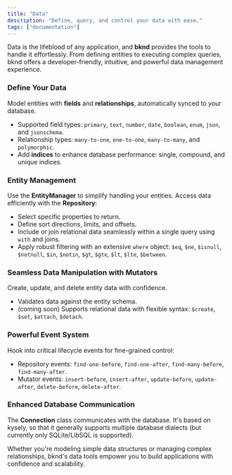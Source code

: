 ```yaml
---
title: "Data"
description: "Define, query, and control your data with ease."
tags: ["documentation"]
---
```


Data is the lifeblood of any application, and **bknd** provides the tools to handle it effortlessly. From defining entities to executing complex queries, bknd offers a developer-friendly, intuitive, and powerful data management experience.

### **Define Your Data**

Model entities with **fields** and **relationships**, automatically synced to your database.

- Supported field types: `primary`, `text`, `number`, `date`, `boolean`, `enum`, `json`, and `jsonschema`.
- Relationship types: `many-to-one`, `one-to-one`, `many-to-many`, and `polymorphic`.
- Add **indices** to enhance database performance: single, compound, and unique indices.

### **Entity Management**

Use the **EntityManager** to simplify handling your entities. Access data efficiently with the **Repository**:

- Select specific properties to return.
- Define sort directions, limits, and offsets.
- Include or join relational data seamlessly within a single query using `with` and joins.
- Apply robust filtering with an extensive `where` object: `$eq`, `$ne`, `$isnull`, `$notnull`, `$in`, `$notin`, `$gt`, `$gte`, `$lt`, `$lte`, `$between`.

### **Seamless Data Manipulation with Mutators**

Create, update, and delete entity data with confidence.

- Validates data against the entity schema.
- (coming soon) Supports relational data with flexible syntax: `$create`, `$set`, `$attach`,
  `$detach`.

### **Powerful Event System**

Hook into critical lifecycle events for fine-grained control:

- Repository events: `find-one-before`, `find-one-after`, `find-many-before`, `find-many-after`.
- Mutator events: `insert-before`, `insert-after`, `update-before`, `update-after`, `delete-before`, `delete-after`.

### **Enhanced Database Communication**

The **Connection** class communicates with the database. It's based on kysely, so that it
generally supports multiple database dialects (but currently only SQLite/LibSQL is supported).

Whether you're modeling simple data structures or managing complex relationships, bknd's data tools empower you to build applications with confidence and scalability.

